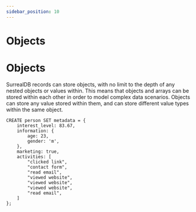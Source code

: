 ```yaml
---
sidebar_position: 10
---
```


# Objects

# Objects

SurrealDB records can store objects, with no limit to the depth of any nested objects or values within. This means that objects and arrays can be stored within each other in order to model complex data scenarios. Objects can store any value stored within them, and can store different value types within the same object.

```surql
CREATE person SET metadata = {
	interest_level: 83.67,
	information: {
		age: 23,
		gender: 'm',
	},
	marketing: true,
	activities: [
		"clicked link",
		"contact form",
		"read email",
		"viewed website",
		"viewed website",
		"viewed website",
		"read email",
	]
};
```